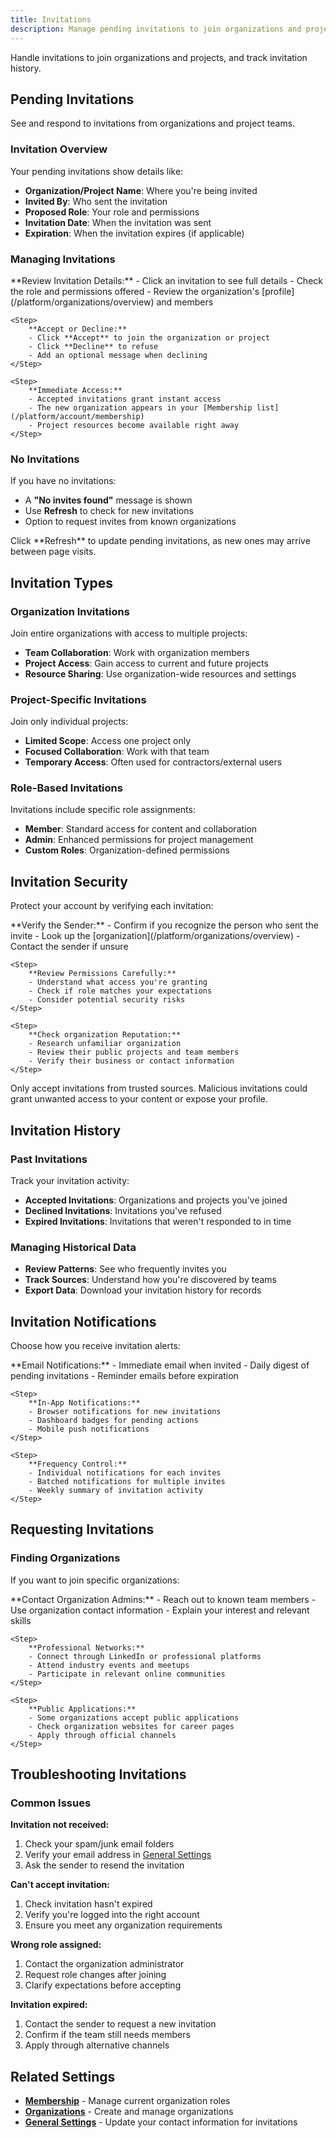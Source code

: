 ```yaml
---
title: Invitations
description: Manage pending invitations to join organizations and projects.
---
```



Handle invitations to join organizations and projects, and track invitation history.

## Pending Invitations

See and respond to invitations from organizations and project teams.

### Invitation Overview

Your pending invitations show details like:
- **Organization/Project Name**: Where you're being invited
- **Invited By**: Who sent the invitation
- **Proposed Role**: Your role and permissions
- **Invitation Date**: When the invitation was sent
- **Expiration**: When the invitation expires (if applicable)

### Managing Invitations

<Steps>
    <Step>
        **Review Invitation Details:**
        - Click an invitation to see full details
        - Check the role and permissions offered
        - Review the organization's [profile](/platform/organizations/overview) and members
    </Step>

    <Step>
        **Accept or Decline:**
        - Click **Accept** to join the organization or project
        - Click **Decline** to refuse
        - Add an optional message when declining
    </Step>

    <Step>
        **Immediate Access:**
        - Accepted invitations grant instant access
        - The new organization appears in your [Membership list](/platform/account/membership)
        - Project resources become available right away
    </Step>
</Steps>

### No Invitations

If you have no invitations:
- A **"No invites found"** message is shown  
- Use **Refresh** to check for new invitations  
- Option to request invites from known organizations

<Callout type="info">
Click **Refresh** to update pending invitations, as new ones may arrive between page visits.
</Callout>

## Invitation Types

### Organization Invitations

Join entire organizations with access to multiple projects:
- **Team Collaboration**: Work with organization members
- **Project Access**: Gain access to current and future projects
- **Resource Sharing**: Use organization-wide resources and settings

### Project-Specific Invitations

Join only individual projects:  
- **Limited Scope**: Access one project only  
- **Focused Collaboration**: Work with that team  
- **Temporary Access**: Often used for contractors/external users

### Role-Based Invitations

Invitations include specific role assignments:
- **Member**: Standard access for content and collaboration
- **Admin**: Enhanced permissions for project management
- **Custom Roles**: Organization-defined permissions

## Invitation Security

Protect your account by verifying each invitation:

<Steps>
    <Step>
        **Verify the Sender:**
        - Confirm if you recognize the person who sent the invite
        - Look up the [organization](/platform/organizations/overview)
        - Contact the sender if unsure
    </Step>

    <Step>
        **Review Permissions Carefully:**
        - Understand what access you're granting
        - Check if role matches your expectations
        - Consider potential security risks
    </Step>

    <Step>
        **Check organization Reputation:**
        - Research unfamiliar organization
        - Review their public projects and team members
        - Verify their business or contact information
    </Step>
</Steps>

<Callout type="warn" title="Security Notice">
Only accept invitations from trusted sources. Malicious invitations could grant unwanted access to your content or expose your profile.
</Callout>

## Invitation History

### Past Invitations

Track your invitation activity:
- **Accepted Invitations**: Organizations and projects you've joined
- **Declined Invitations**: Invitations you've refused
- **Expired Invitations**: Invitations that weren't responded to in time

### Managing Historical Data

- **Review Patterns**: See who frequently invites you
- **Track Sources**: Understand how you're discovered by teams
- **Export Data**: Download your invitation history for records

## Invitation Notifications

Choose how you receive invitation alerts:

<Steps>
    <Step>
        **Email Notifications:**
        - Immediate email when invited
        - Daily digest of pending invitations
        - Reminder emails before expiration
    </Step>

    <Step>
        **In-App Notifications:**
        - Browser notifications for new invitations
        - Dashboard badges for pending actions
        - Mobile push notifications
    </Step>

    <Step>
        **Frequency Control:**
        - Individual notifications for each invites
        - Batched notifications for multiple invites
        - Weekly summary of invitation activity
    </Step>
</Steps>

## Requesting Invitations

### Finding Organizations

If you want to join specific organizations:

<Steps>
    <Step>
        **Contact Organization Admins:**
        - Reach out to known team members
        - Use organization contact information
        - Explain your interest and relevant skills
    </Step>

    <Step>
        **Professional Networks:**
        - Connect through LinkedIn or professional platforms
        - Attend industry events and meetups
        - Participate in relevant online communities
    </Step>

    <Step>
        **Public Applications:**
        - Some organizations accept public applications
        - Check organization websites for career pages
        - Apply through official channels
    </Step>
</Steps>

## Troubleshooting Invitations

### Common Issues

**Invitation not received:**
1. Check your spam/junk email folders
2. Verify your email address in [General Settings](/platform/account/general-settings)
3. Ask the sender to resend the invitation

**Can't accept invitation:**
1. Check invitation hasn't expired
2. Verify you're logged into the right account
3. Ensure you meet any organization requirements

**Wrong role assigned:**
1. Contact the organization administrator
2. Request role changes after joining
3. Clarify expectations before accepting

**Invitation expired:**
1. Contact the sender to request a new invitation
2. Confirm if the team still needs members
3. Apply through alternative channels

## Related Settings

- **[Membership](/platform/account/membership)** - Manage current organization roles
- **[Organizations](/platform/organizations/overview)** - Create and manage organizations
- **[General Settings](/platform/account/general-settings)** - Update your contact information for invitations